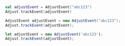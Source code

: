 <Tabs>
<Tab title="Kotlin" sync="kotlin">

```kotlin
val adjustEvent = AdjustEvent("abc123")
Adjust.trackEvent(adjustEvent)
```

</Tab>

<Tab title="Java" sync="java">

```java
AdjustEvent adjustEvent = new AdjustEvent("abc123");
Adjust.trackEvent(adjustEvent);
```
</Tab>

<Tab title="Javascript" sync="js">

```js
let adjustEvent = new AdjustEvent('abc123');
Adjust.trackEvent(adjustEvent);
```

</Tab>
</Tabs>
